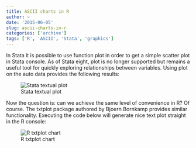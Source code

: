 ```yaml
---
title: ASCII charts in R
author: ~
date: '2015-06-05'
slug: ascii-charts-in-r
categories: ['archive']
tags: ['R', 'ASCII', 'Stata', 'graphics']
---
```


In Stata it is possible to use function plot in order to get a simple scatter plot in Stata console. As of Stata eight, plot is no longer supported but remains a useful tool for quickly exploring relationships between variables. Using plot on the auto data provides the following results:

![Stata textual plot](stata_text_plot.png)


Now the question is: can we achieve the same level of convenience in R? Of course. The txtplot package authored by Bjoern Bornkamp provides similar functionality. Executing the code below will generate nice text plot straight in the R console:


![R txtplot chart](r_txtplot_chart.png)

